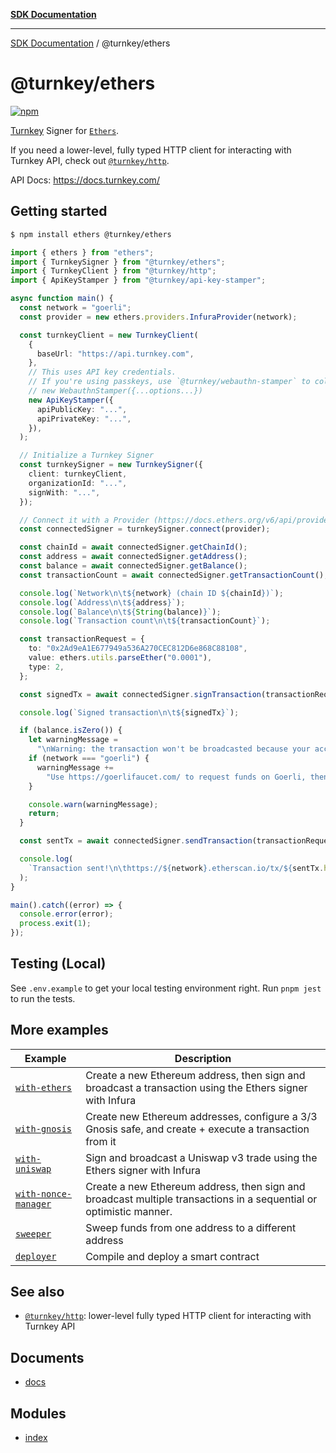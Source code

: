 [**SDK Documentation**](../../README.mdx)

***

[SDK Documentation](../../packages.mdx) / @turnkey/ethers

# @turnkey/ethers

[![npm](https://img.shields.io/npm/v/@turnkey/ethers?color=%234C48FF)](https://www.npmjs.com/package/@turnkey/ethers)

[Turnkey](https://turnkey.com) Signer for [`Ethers`](https://docs.ethers.org/v6/api/providers/#Signer).

If you need a lower-level, fully typed HTTP client for interacting with Turnkey API, check out [`@turnkey/http`](/packages/http/).

API Docs: https://docs.turnkey.com/

## Getting started

```bash
$ npm install ethers @turnkey/ethers
```

```typescript
import { ethers } from "ethers";
import { TurnkeySigner } from "@turnkey/ethers";
import { TurnkeyClient } from "@turnkey/http";
import { ApiKeyStamper } from "@turnkey/api-key-stamper";

async function main() {
  const network = "goerli";
  const provider = new ethers.providers.InfuraProvider(network);

  const turnkeyClient = new TurnkeyClient(
    {
      baseUrl: "https://api.turnkey.com",
    },
    // This uses API key credentials.
    // If you're using passkeys, use `@turnkey/webauthn-stamper` to collect webauthn signatures:
    // new WebauthnStamper({...options...})
    new ApiKeyStamper({
      apiPublicKey: "...",
      apiPrivateKey: "...",
    }),
  );

  // Initialize a Turnkey Signer
  const turnkeySigner = new TurnkeySigner({
    client: turnkeyClient,
    organizationId: "...",
    signWith: "...",
  });

  // Connect it with a Provider (https://docs.ethers.org/v6/api/providers/)
  const connectedSigner = turnkeySigner.connect(provider);

  const chainId = await connectedSigner.getChainId();
  const address = await connectedSigner.getAddress();
  const balance = await connectedSigner.getBalance();
  const transactionCount = await connectedSigner.getTransactionCount();

  console.log(`Network\n\t${network} (chain ID ${chainId})`);
  console.log(`Address\n\t${address}`);
  console.log(`Balance\n\t${String(balance)}`);
  console.log(`Transaction count\n\t${transactionCount}`);

  const transactionRequest = {
    to: "0x2Ad9eA1E677949a536A270CEC812D6e868C88108",
    value: ethers.utils.parseEther("0.0001"),
    type: 2,
  };

  const signedTx = await connectedSigner.signTransaction(transactionRequest);

  console.log(`Signed transaction\n\t${signedTx}`);

  if (balance.isZero()) {
    let warningMessage =
      "\nWarning: the transaction won't be broadcasted because your account balance is zero.\n";
    if (network === "goerli") {
      warningMessage +=
        "Use https://goerlifaucet.com/ to request funds on Goerli, then run the script again.\n";
    }

    console.warn(warningMessage);
    return;
  }

  const sentTx = await connectedSigner.sendTransaction(transactionRequest);

  console.log(
    `Transaction sent!\n\thttps://${network}.etherscan.io/tx/${sentTx.hash}`,
  );
}

main().catch((error) => {
  console.error(error);
  process.exit(1);
});
```

## Testing (Local)

See `.env.example` to get your local testing environment right. Run `pnpm jest` to run the tests.

## More examples

| Example                                               | Description                                                                                                        |
| ----------------------------------------------------- | ------------------------------------------------------------------------------------------------------------------ |
| [`with-ethers`](/examples/with-ethers/)               | Create a new Ethereum address, then sign and broadcast a transaction using the Ethers signer with Infura           |
| [`with-gnosis`](/examples/with-gnosis/)               | Create new Ethereum addresses, configure a 3/3 Gnosis safe, and create + execute a transaction from it             |
| [`with-uniswap`](/examples/with-uniswap/)             | Sign and broadcast a Uniswap v3 trade using the Ethers signer with Infura                                          |
| [`with-nonce-manager`](/examples/with-nonce-manager/) | Create a new Ethereum address, then sign and broadcast multiple transactions in a sequential or optimistic manner. |
| [`sweeper`](/examples/sweeper/)                       | Sweep funds from one address to a different address                                                                |
| [`deployer`](/examples/deployer/)                     | Compile and deploy a smart contract                                                                                |

## See also

- [`@turnkey/http`](/packages/http/): lower-level fully typed HTTP client for interacting with Turnkey API

## Documents

- [docs](documents/docs.mdx)

## Modules

- [index](index/README.mdx)
